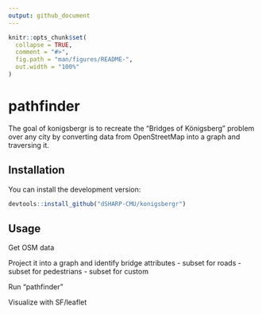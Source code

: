 ```yaml
---
output: github_document
---
```


<!-- README.md is generated from README.Rmd. Please edit that file -->

```r
knitr::opts_chunk$set(
  collapse = TRUE,
  comment = "#>",
  fig.path = "man/figures/README-",
  out.width = "100%"
)
```

# pathfinder

The goal of konigsbergr is to recreate the "Bridges of Königsberg" problem over any city by converting data from OpenStreetMap into a graph and traversing it.

## Installation

You can install the development version:

```r
devtools::install_github("dSHARP-CMU/konigsbergr")
```

## Usage

Get OSM data

Project it into a graph and identify bridge attributes
  - subset for roads
  - subset for pedestrians
  - subset for custom
  
Run "pathfinder"

Visualize with SF/leaflet
